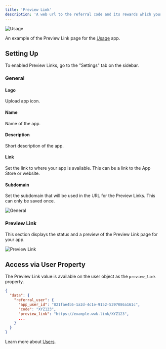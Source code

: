 ```yaml
---
title: 'Preview Link'
description: 'A web url to the referral code and its rewards which your app users can share to invite new users.'
---
```


![Usage](/images/preview-link-usage.png)

An example of the Preview Link page for the [Usage](https://usage.pro) app.

## Setting Up

To enabled Preview Links, go to the "Settings" tab on the sidebar.

### General

#### Logo

Upload app icon.

#### Name

Name of the app.

#### Description

Short description of the app. 

#### Link

Set the link to where your app is available. This can be a link to the App Store or website.

#### Subdomain

Set the subdomain that will be used in the URL for the Preview Links. This can only be saved once.

![General](/images/preview-link-1.png)

### Preview Link

This section displays the status and a preview of the Preview Link page for your app.

![Preview Link](/images/preview-link-2.png)

## Access via User Property
The Preview Link value is available on the user object as the `preview_link` property.

```json
{
  "data": {
    "referral_user": {
      "app_user_id": "821fae4b5-1a2d-4c1e-9152-5297086a161c",
      "code": "XYZ123",
      "preview_link": "https://example.wwk.link/XYZ123",
      ...
    }
  }
}
```

Learn more about [Users](/referral/users). 
